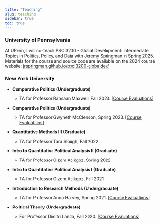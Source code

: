 ```yaml
---
title: "Teaching"
slug: teaching
sidebar: true
toc: true
---
```


### University of Pennsylvania

At UPenn, I will co-teach PSCI3200 - Global Development: Intermediate Topics in Politics, Policy, and Data with Jeremy Springman in Spring 2025. Materials for the course and source code are available on the 2024 course website: [jrspringman.github.io/psci3200-globaldev/](https://jrspringman.github.io/psci3200-globaldev/)

### New York University

-   **Comparative Politics (Undergraduate)**

    -  TA for Professor Rahsaan Maxwell, Fall 2023. \[[Course Evaluations](/files/course_evals/comparative_rm.pdf){target="_blank"}\]

-   **Comparative Politics (Undergraduate)**

    -   TA for Professor Gwyneth McClendon, Spring 2023. \[[Course Evaluations](/files/course_evals/comparative_gm.pdf){target="_blank"}\]

-   **Quantitative Methods III (Graduate)**

    -   TA for Professor Tara Slough, Fall 2022

-   **Intro to Quantitative Political Analysis II (Graduate)**

    -  TA for Professor Gizem Acikgoz, Spring 2022

-   **Intro to Quantitative Political Analysis I (Graduate)**

    -   TA for Professor Gizem Acikgoz, Fall 2021

-   **Introduction to Research Methods (Undergraduate)**

    -  TA for Professor Anna Harvey, Spring 2021. \[[Course Evaluations](/files/course_evals/methods_anna.pdf){target="_blank"}\]

```{=html}
<!-- -->
```
-   **Political Theory** **(Undergraduate)**

    -   For Professor Dimitri Landa, Fall 2020. \[[Course Evaluations](/files/course_evals/pol_theory.pdf){target="_blank"}\]



### 

